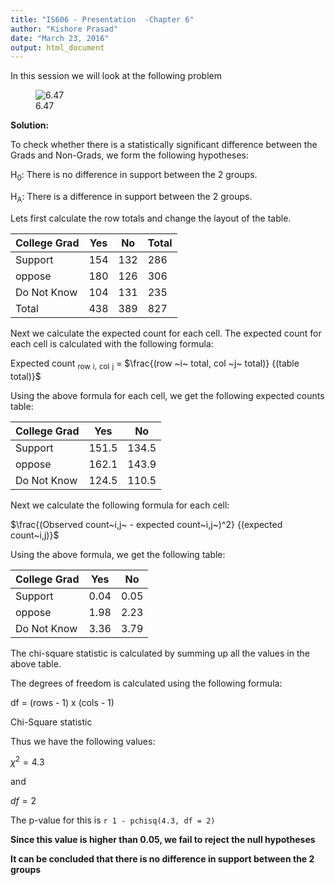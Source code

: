 ```yaml
---
title: "IS606 - Presentation  -Chapter 6"
author: "Kishore Prasad"
date: "March 23, 2016"
output: html_document
---
```


In this session we will look at the following problem 

![6.47](https://raw.githubusercontent.com/kishkp/CUNY-StatsAndProb/master/IS606-Pres-Chap6-ProblemStatement.PNG)


**Solution:** 

To check whether there is a statistically significant difference between the Grads and Non-Grads, we form the following hypotheses:

H~0~: There is no difference in support between the 2 groups.

H~A~: There is a difference in support between the 2 groups.


Lets first calculate the row totals and change the layout of the table.


| College Grad | Yes | No  | Total |
|--------------|-----|-----|-------|
|  Support     | 154 | 132 |  286  |
|  oppose      | 180 | 126 |  306  |
|  Do Not Know | 104 | 131 |  235  |
|    Total     | 438 | 389 |  827  |


Next we calculate the expected count for each cell. The expected count for each cell is calculated with the following formula:

Expected count ~row~ ~i,~ ~col~ ~j~ = $\frac{(row ~i~ total, col ~j~ total)} {(table total)}$

Using the above formula for each cell, we get the following expected counts table:


| College Grad | Yes   | No    |
|--------------|-------|-------|
|  Support     | 151.5 | 134.5 |
|  oppose      | 162.1 | 143.9 |
|  Do Not Know | 124.5 | 110.5 |


Next we calculate the following  formula for each cell:

$\frac{(Observed count~i,j~ - expected count~i,j~)^2} {(expected count~i,j)}$

Using the above formula, we get the following table:

| College Grad | Yes   | No    |
|--------------|-------|-------|
|  Support     |  0.04 |  0.05 |
|  oppose      |  1.98 |  2.23 |
|  Do Not Know |  3.36 |  3.79 |


The chi-square statistic is calculated by summing up all the values in the above table.

The degrees of freedom is calculated using the following formula:

df = (rows - 1) x (cols - 1)


Chi-Square statistic

Thus we have the following values:

$\chi^2 = 4.3$

and 

$df = 2$

The p-value for this is `r 1 - pchisq(4.3, df = 2)`

**Since this value is higher than 0.05, we fail to reject the null hypotheses**

**It can be concluded that there is no difference in support between the 2 groups**


